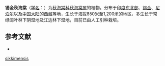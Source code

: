 {{Speciesbox
| taxon = Begonia sikkimensis
| authority =[[A.DC.|A.DC.]], 1859
}}

'''锡金秋海棠'''（[[学名|学名]]：{{lang|la|''Begonia sikkimensis''}}）为[[秋海棠科|秋海棠科]][[秋海棠属|秋海棠属]]的植物。分布于[[印度东北部|印度东北部]]、[[锡金|锡金]]、[[尼泊尔|尼泊尔]]以及[[中国大陆|中国大陆]]的[[西藏|西藏]]等地，生长于海拔850米至1,200米的地区，多生长于常绿阔叶林下阴湿地及江边林下湿地，目前已由人工引种栽培。

== 参考文献 ==
<div class="references-small">
* {{cite web| url =http://www.bioinfo.cn/db05/KmzwSpecies.php?action=view&id=1244| title =锡金秋海棠| work =《中国高等植物数据库全库》| publisher =中国科学院微生物研究所| author =昆明植物研究所| accessdate =2009-02-22| deadurl =yes| archiveurl =https://web.archive.org/web/20160305064504/http://www.bioinfo.cn/db05/KmzwSpecies.php?action=view&id=1244| archivedate =2016-03-05}}
</div>
{{Taxonbar|from=Q15225386}}

[[Category:秋海棠属|sikkimensis]]


{{植物小作品}}